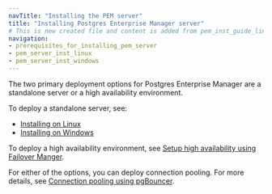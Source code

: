 ```yaml
---
navTitle: "Installing the PEM server"
title: "Installing Postgres Enterprise Manager server"
# This is new created file and content is added from pem_inst_guide_linux/04_installing_postgres_enterprise_manager/index.mdx
navigation:
- prerequisites_for_installing_pem_server
- pem_server_inst_linux
- pem_server_inst_windows
---
```


The two primary deployment options for Postgres Enterprise Manager are a standalone server or a high availability environment.

To deploy a standalone server, see:
-   [Installing on Linux](pem_server_inst_linux)
-   [Installing on Windows](pem_server_inst_windows)

To deploy a high availability environment, see [Setup high availability using Failover Manger](setup_ha_using_efm).

For either of the options, you can deploy connection pooling. For more details, see [Connection pooling using pgBouncer](pem_pgbouncer).
